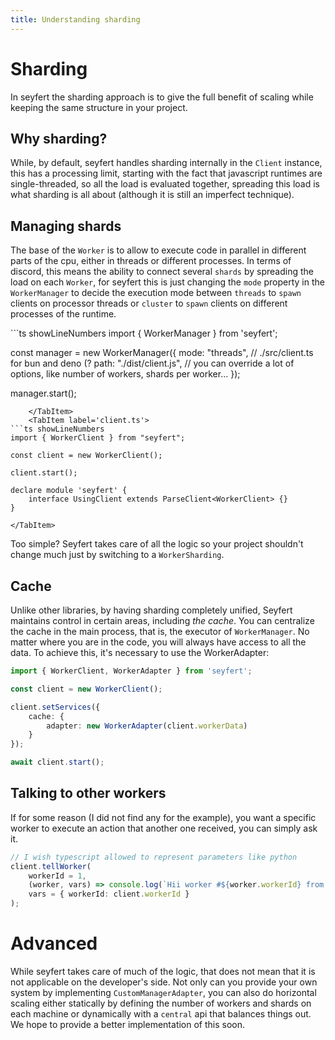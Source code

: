```yaml
---
title: Understanding sharding
---
```


# Sharding

In seyfert the sharding approach is to give the full benefit of scaling while keeping the same structure in your project.

## Why sharding?

While, by default, seyfert handles sharding internally in the `Client` instance, this has a processing limit, starting with the fact that javascript runtimes are single-threaded, so all the load is evaluated together, spreading this load is what sharding is all about (although it is still an imperfect technique).

## Managing shards

The base of the `Worker` is to allow to execute code in parallel in different parts of the cpu, either in threads or different processes. In terms of discord, this means the ability to connect several `shards` by spreading the load on each `Worker`, for seyfert this is just changing the `mode` property in the `WorkerManager` to decide the execution mode between `threads` to `spawn` clients on processor threads or `cluster` to `spawn` clients on different processes of the runtime.

<Tabs>
	<TabItem label='manager.ts'>
```ts showLineNumbers
import { WorkerManager } from 'seyfert';

const manager = new WorkerManager({
	mode: "threads",
	// ./src/client.ts for bun and deno (?
	path: "./dist/client.js",
	// you can override a lot of options, like number of workers, shards per worker...
});

manager.start();
```
	</TabItem>
	<TabItem label='client.ts'>
```ts showLineNumbers
import { WorkerClient } from "seyfert";

const client = new WorkerClient();

client.start();

declare module 'seyfert' {
	interface UsingClient extends ParseClient<WorkerClient> {}
}
```
	</TabItem>
</Tabs>

Too simple? Seyfert takes care of all the logic so your project shouldn't change much just by switching to a `WorkerSharding`.

## Cache
Unlike other libraries, by having sharding completely unified, Seyfert maintains control in certain areas, including *the cache*. You can centralize the cache in the main process, that is, the executor of `WorkerManager`. No matter where you are in the code, you will always have access to all the data. 
To achieve this, it's necessary to use the WorkerAdapter:
```ts twoslash
import { WorkerClient, WorkerAdapter } from 'seyfert';

const client = new WorkerClient();

client.setServices({
	cache: {
		adapter: new WorkerAdapter(client.workerData)
	}
});

await client.start();
```

## Talking to other workers
If for some reason (I did not find any for the example), you want a specific worker to execute an action that another one received, you can simply ask it.

```ts
// I wish typescript allowed to represent parameters like python
client.tellWorker(
	workerId = 1,
	(worker, vars) => console.log(`Hii worker #${worker.workerId} from ${vars.workerId}`),
	vars = { workerId: client.workerId }
);
```
# Advanced

While seyfert takes care of much of the logic, that does not mean that it is not applicable on the developer's side. Not only can you provide your own system by implementing `CustomManagerAdapter`, you can also do horizontal scaling either statically by defining the number of workers and shards on each machine or dynamically with a `central` api that balances things out. We hope to provide a better implementation of this soon.
